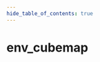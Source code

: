 ```yaml
---
hide_table_of_contents: true
---
```


<!---
!!!!!!
THIS PAGE IS AUTOGENERATED FROM GAME FGD DEFINITIONS!
DO NOT EDIT MANUALLY!
!!!!!!

In order to make edits, you can make an annotation file in /fgd_dump_overrides
-->


# env_cubemap



<Tabs queryString="game">
    
<TabItem value="steamvr" label="SteamVR Home">
    <STEAMVRPage />
</TabItem>

<TabItem value="hla" label="Half-Life: Alyx">
    <HLAPage />
</TabItem>

</Tabs>
